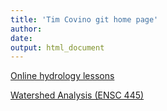 ```yaml
---
title: 'Tim Covino git home page'
author: 
date: 
output: html_document
---
```


[Online hydrology lessons](hydrology/index.html){target="_blank"}

[Watershed Analysis (ENSC 445)](watershed_analysis/index.html){target="_blank"}
